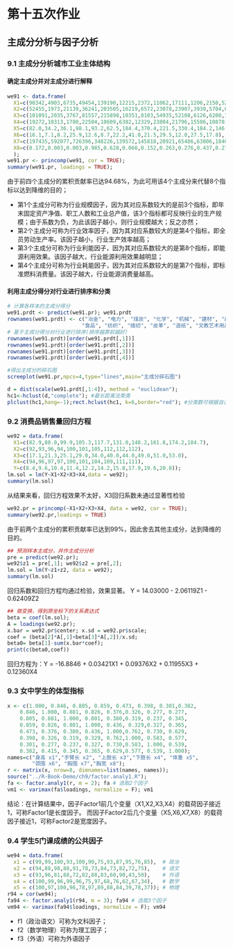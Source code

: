 # 第十五次作业

## 主成分分析与因子分析

### 9.1 主成分分析城市工业主体结构

#### 确定主成分并对主成分进行解释

```r
we91 <- data.frame(
  X1=c(90342,4903,6735,49454,139190,12215,2372,11062,17111,1206,2150,5251,14341),
  X2=c(52455,1973,21139,36241,203505,16219,6572,23078,23907,3930,5704,6155,13203),
  X3=c(101091,2035,3767,81557,215898,10351,8103,54935,52108,6126,6200,10383,19396),
  X4=c(19272,10313,1780,22504,10609,6382,12329,23804,21796,15586,10870,16875,14691),
  X5=c(82.0,34.2,36.1,98.1,93.2,62.5,184.4,370.4,221.5,330.4,184.2,146.4,94.6),
  X6=c(16.1,7.1,8.2,25.9,12.6,8.7,22.2,41.0,21.5,29.5,12.0,27.5,17.8),
  X7=c(197435,592077,726396,348226,139572,145818,20921,65486,63806,1840,8913,78796,6354),
  X8=c(0.172,0.003,0.003,0.985,0.628,0.066,0.152,0.263,0.276,0.437,0.274,0.151,1.574)
  );
we91.pr <- princomp(we91, cor = TRUE);
summary(we91.pr, loadings = TRUE);
```

由于前四个主成分的累积贡献率已达94.68%，为此可用该4个主成分来代替8个指标以达到降维的目的；

* 第1个主成分可称为行业规模因子，因为其对应系数较大的是前3个指标，即年末固定资产净值、职工人数和工业总产值，该3个指标都可反映行业的生产规模；由于系数为负，为此该因子越小，则行业规模越大；反之亦然；
* 第2个主成分可称为行业效率因子，因为其对应系数较大的是第4个指标，即全员劳动生产率。该因子越小，行业生产效率越高；
* 第3个主成分可称为行业利能因子，因为其对应系数较大的是第8个指标，即能源利用效果。该因子越大，行业能源利用效果越明显；
* 第4个主成分可称为行业耗能因子，因为其对应系数较大的是第7个指标，即标准燃料消费量。该因子越大，行业能源消费量越高。

#### 利用主成分得分对行业进行排序和分类

```r
# 计算各样本的主成分得分
we91.prdt <- predict(we91.pr); we91.prdt
rownames(we91.prdt) <- c("冶金", "电力", "煤炭", "化学", "机械", "建材", "森工",
                        "食品", "纺织", "缝纫", "皮革", "造纸", "文教艺术用品");
# 基于主成分得分对行业进行排序(排序越靠前越好）
rownames(we91.prdt)[order(we91.prdt[,1])]
rownames(we91.prdt)[order(we91.prdt[,2])]
rownames(we91.prdt)[order(we91.prdt[,3])]
rownames(we91.prdt)[order(we91.prdt[,4])]

#得出主成分的碎石图
screeplot(we91.pr,npcs=4,type="lines",main="主成分碎石图")

d = dist(scale(we91.prdt[,1:4]), method = "euclidean");
hc1<-hclust(d,"complete"); #最长距离法聚类
plclust(hc1,hang=-1);rect.hclust(hc1, k=6,border="red"); #分类数可根据自己的理解设定；
```


### 9.2 消费品销售量回归方程

```r
we92 = data.frame(
  X1=c(82.9,88.0,99.9,105.3,117.7,131.0,148.2,161.8,174.2,184.7),
  X2=c(92,93,96,94,100,101,105,112,112,112),
  X3=c(17.1,21.3,25.1,29.0,34.0,40.0,44.0,49.0,51.0,53.0),
  X4=c(94,96,97,97,100,101,104,109,111,111),
  Y=c(8.4,9.6,10.4,11.4,12.2,14.2,15.8,17.9,19.6,20.8));
lm.sol = lm(Y~X1+X2+X3+X4,data = we92);
summary(lm.sol)
```

从结果来看，回归方程效果不太好，X3回归系数未通过显著性检验

```r
we92.pr = princomp(~X1+X2+X3+X4, data = we92, cor = TRUE);
summary(we92.pr,loadings = TRUE)
```

由于前两个主成分的累积贡献率已达到99%，因此舍去其他主成分，达到降维的目的。

```r
## 预测样本主成分，并作主成分分析
pre = predict(we92.pr);
we92$z1 = pre[,1]; we92$z2 = pre[,2];
lm.sol = lm(Y~z1+z2, data = we92);
summary(lm.sol)
```

回归系数和回归方程均通过检验，效果显著。
Y = 14.03000 - 2.06119Z1 - 0.62409Z2

```r
## 做变换，得到原坐标下的关系表达式
beta = coef(lm.sol);
A = loadings(we92.pr);
x.bar = we92.pr$center; x.sd = we92.pr$scale;
coef = (beta[2]*A[,1]+beta[3]*A[,2])/x.sd;
beta0= beta[1]-sum(x.bar*coef);
print(c(beta0,coef))
```

回归方程为：Y = -16.8846 + 0.03421X1 + 0.09376X2 + 0.11955X3 + 0.12360X4

### 9.3 女中学生的体型指标

```r
x <- c(1.000, 0.846, 0.805, 0.859, 0.473, 0.398, 0.301,0.382,
    0.846, 1.000, 0.881, 0.826, 0.376,0.326, 0.277, 0.277,
    0.805, 0.881, 1.000, 0.801, 0.380,0.319, 0.237, 0.345,
    0.859, 0.826, 0.801, 1.000, 0.436, 0.329,0.327, 0.365,
    0.473, 0.376, 0.380, 0.436, 1.000,0.762, 0.730, 0.629,
    0.398, 0.326, 0.319, 0.329, 0.762,1.000, 0.583, 0.577,
    0.301, 0.277, 0.237, 0.327, 0.730,0.583, 1.000, 0.539,
    0.382, 0.415, 0.345, 0.365, 0.629,0.577, 0.539, 1.000);
names=c("身高 x1","手臂长 x2", "上肢长 x3","下肢长 x4", "体重 x5",
        "颈围 x6", "胸围 x7","胸宽 x8");
r <- matrix(x, nrow=8, dimnames=list(names, names));
source("../R-Book-Demo/ch9/factor.analy1.R");
fa <- factor.analy1(r, m = 2); fa # 选取2个因子
vm1 <- varimax(fa$loadings, normalize = F); vm1
```

结论：在计算结果中，因子Factor1前几个变量（X1,X2,X3,X4）的载荷因子接近1，可称Factor1是长度因子。
而因子Factor2后几个变量（X5,X6,X7,X8）的载荷因子接近1，可称Factor2是宽度因子。

### 9.4 学生5门课成绩的公共因子

```r
we94 = data.frame(
  x1 = c(99,99,100,93,100,90,75,93,87,95,76,85),  # 政治
  x2 = c(94,88,98,88,91,78,73,84,73,82,72,75),    # 语文
  x3 = c(93,96,81,88,72,82,88,83,60,90,43,50),    # 外语
  x4 = c(100,99,96,99,96,75,97,68,76,62,67,34),   # 数学
  x5 = c(100,97,100,96,78,97,89,88,84,39,78,37)); # 物理
r94 = cor(we94);
fa94 <- factor.analy1(r94, m = 3); fa94 # 选取3个因子
vm94 <- varimax(fa94$loadings, normalize = F); vm94
```

* f1（政治语文）可称为文科因子；
* f2（数学物理）可称为理工因子；
* f3（外语）可称为外语因子
